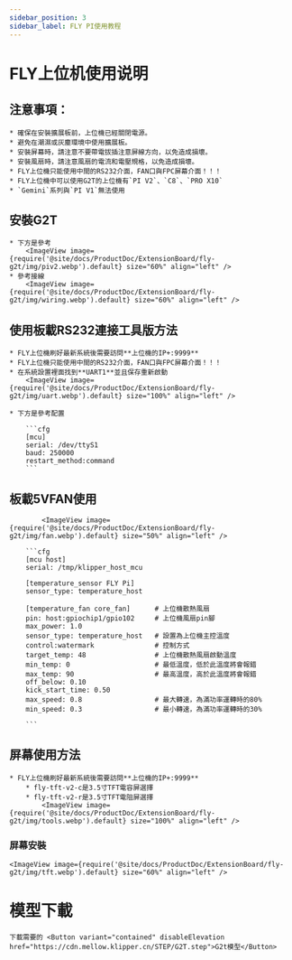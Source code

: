```yaml
---
sidebar_position: 3
sidebar_label: FLY PI使用教程
---
```


# FLY上位机使用说明

## 注意事項：

    * 確保在安裝擴展板前，上位機已經關閉電源。
    * 避免在潮濕或灰塵環境中使用擴展板。
    * 安裝屏幕時，請注意不要帶電拔插注意屏線方向，以免造成損壞。
    * 安裝風扇時，請注意風扇的電流和電壓規格，以免造成損壞。
    * FLY上位機只能使用中間的RS232介面，FAN口與FPC屏幕介面！！！
    * FLY上位機中可以使用G2T的上位機有`PI V2`、`C8`、`PRO X10`
    * `Gemini`系列與`PI V1`無法使用

## 安裝G2T

    * 下方是參考
        <ImageView image={require('@site/docs/ProductDoc/ExtensionBoard/fly-g2t/img/piv2.webp').default} size="60%" align="left" />
    * 參考接線
        <ImageView image={require('@site/docs/ProductDoc/ExtensionBoard/fly-g2t/img/wiring.webp').default} size="60%" align="left" />


## 使用板載RS232連接工具版方法

    * FLY上位機刷好最新系統後需要訪問**上位機的IP+:9999**
    * FLY上位機只能使用中間的RS232介面，FAN口與FPC屏幕介面！！！
    * 在系統設置裡面找到**UART1**並且保存重新啟動
        <ImageView image={require('@site/docs/ProductDoc/ExtensionBoard/fly-g2t/img/uart.webp').default} size="100%" align="left" />

    * 下方是參考配置

        ```cfg
        [mcu] 
        serial: /dev/ttyS1
        baud: 250000
        restart_method:command
        ```

## 板載5VFAN使用

            <ImageView image={require('@site/docs/ProductDoc/ExtensionBoard/fly-g2t/img/fan.webp').default} size="50%" align="left" />

        ```cfg
        [mcu host]         
        serial: /tmp/klipper_host_mcu 

        [temperature_sensor FLY Pi]
        sensor_type: temperature_host

        [temperature_fan core_fan]      # 上位機散熱風扇
        pin: host:gpiochip1/gpio102     # 上位機風扇pin腳
        max_power: 1.0
        sensor_type: temperature_host   # 設置為上位機主控溫度
        control:watermark               # 控制方式
        target_temp: 48                 # 上位機散熱風扇啟動溫度
        min_temp: 0                     # 最低溫度，低於此溫度將會報錯
        max_temp: 90                    # 最高溫度，高於此溫度將會報錯
        off_below: 0.10
        kick_start_time: 0.50
        max_speed: 0.8                  # 最大轉速，為滿功率運轉時的80%
        min_speed: 0.3                  # 最小轉速，為滿功率運轉時的30%

        ```

## 屏幕使用方法

    * FLY上位機刷好最新系統後需要訪問**上位機的IP+:9999**
        * fly-tft-v2-c是3.5寸TFT電容屏選擇
        * fly-tft-v2-r是3.5寸TFT電阻屏選擇
            <ImageView image={require('@site/docs/ProductDoc/ExtensionBoard/fly-g2t/img/tools.webp').default} size="100%" align="left" />

### 屏幕安裝

    <ImageView image={require('@site/docs/ProductDoc/ExtensionBoard/fly-g2t/img/tft.webp').default} size="60%" align="left" />

# 模型下載
    下載需要的 <Button variant="contained" disableElevation href="https://cdn.mellow.klipper.cn/STEP/G2T.step">G2t模型</Button>